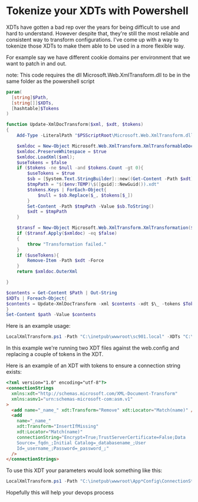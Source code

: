 # Tokenize your XDTs with Powershell

XDTs have gotten a bad rep over the years for being difficult to use and hard to understand. However despite that, they're still the most reliable and consistent way to transform configurations. I've come up with a way to tokenize those XDTs to make them able to be used in a more flexible way.

For example say we have different cookie domains per environment that we want to patch in and out.

note: This code requires the dll Microsoft.Web.XmlTransform.dll to be in the same folder as the powershell script

```ps1
param(
  [string]$Path,
  [string[]]$XDTs,
  [hashtable]$Tokens
)

function Update-XmlDocTransform($xml, $xdt, $tokens)
{
    Add-Type -LiteralPath "$PSScriptRoot\Microsoft.Web.XmlTransform.dll"

    $xmldoc = New-Object Microsoft.Web.XmlTransform.XmlTransformableDocument;
    $xmldoc.PreserveWhitespace = $true
    $xmldoc.LoadXml($xml);
    $useTokens = $false
    if ($tokens -ne $null -and $tokens.Count -gt 0){
        $useTokens = $true
        $sb = [System.Text.StringBuilder]::new((Get-Content -Path $xdt))
        $tmpPath = "$($env:TEMP)\$([guid]::NewGuid()).xdt"
        $tokens.Keys | ForEach-Object{
            $null = $sb.Replace($_, $tokens[$_])
        }
        Set-Content -Path $tmpPath -Value $sb.ToString()
        $xdt = $tmpPath
    }

    $transf = New-Object Microsoft.Web.XmlTransform.XmlTransformation($xdt);
    if ($transf.Apply($xmldoc) -eq $false)
    {
        throw "Transformation failed."
    }
    if ($useTokens){
        Remove-Item -Path $xdt -Force
    }
    return $xmldoc.OuterXml

}

$contents = Get-Content $Path | Out-String
$XDTs | Foreach-Object{
$contents = Update-XmlDocTransform -xml $contents -xdt $\_ -tokens $Tokens
}
Set-Content $path -Value $contents
```

Here is an example usage:

```ps1
LocalXmlTransform.ps1 -Path "C:\inetpub\wwwroot\sc901.local" -XDTs "C:\xdt\AddBindingRedirects.xdt","C:\xdt\AddSessionCookie" -Tokens @{_ShareSessionCookie_="mysite.local";_RedirectName_="mydependency"}
```

In this example we're running two XDT files against the web.config and replacing a couple of tokens in the XDT.

Here is an example of an XDT with tokens to ensure a connection string exists:

```html
<?xml version="1.0" encoding="utf-8"?>
<connectionStrings
  xmlns:xdt="http://schemas.microsoft.com/XML-Document-Transform"
  xmlns:asmv1="urn:schemas-microsoft-com:asm.v1"
>
  <add name="_name_" xdt:Transform="Remove" xdt:Locator="Match(name)" />
  <add
    name="_name_"
    xdt:Transform="InsertIfMissing"
    xdt:Locator="Match(name)"
    connectionString="Encrypt=True;TrustServerCertificate=False;Data
    Source=_fqdn_;Initial Catalog=_databasename_;User
    Id=_username_;Password=_password_;"
  />
</connectionStrings>
```

To use this XDT your parameters would look something like this:

```ps1
LocalXmlTransform.ps1 -Path "C:\inetpub\wwwroot\App*Config\ConnectionStrings.config" -XDTs "C:\xdt\EnsureConnectionString.xdt" -Tokens @{\_name*="mySpecialDatabase";_fqdn_="myazurestuff.database.windows.net,1433";_databasename_="specialdatabase";_username_="secretuser";_password_="secretpassword"}
```

Hopefully this will help your devops process
